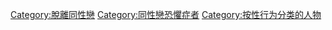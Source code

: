 [[Category:脫離同性戀|Category:脫離同性戀]]
[[Category:同性戀恐懼症者|Category:同性戀恐懼症者]]
[[Category:按性行为分类的人物|Category:按性行为分类的人物]]
